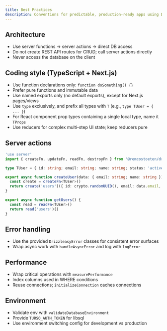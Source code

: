 ```yaml
---
title: Best Practices
description: Conventions for predictable, production-ready apps using Drizzleasy.
---
```


## Architecture

- Use server functions → server actions → direct DB access
- Do not create REST API routes for CRUD; call server actions directly
- Never access the database on the client

## Coding style (TypeScript + Next.js)

- Use function declarations only: `function doSomething() {}`
- Prefer pure functions and immutable data
- Use named exports only (no default exports), except for Next.js pages/views
- Use `type` exclusively, and prefix all types with `T` (e.g., `type TUser = { ... }`)
- For React component prop types containing a single local type, name it `TProps`
- Use reducers for complex multi-step UI state; keep reducers pure

## Server actions

```ts
'use server'
import { createFn, updateFn, readFn, destroyFn } from '@remcostoeten/drizzleasy'

type TUser = { id: string; email: string; name: string; status: 'active' | 'inactive' }

export async function createUser(data: { email: string; name: string }) {
  const create = createFn<TUser>()
  return create('users')({ id: crypto.randomUUID(), email: data.email, name: data.name, status: 'active' })
}

export async function getUsers() {
  const read = readFn<TUser>()
  return read('users')()
}
```

## Error handling

- Use the provided `DrizzleasyError` classes for consistent error surfaces
- Wrap async work with `handleAsyncError` and log with `logError`

## Performance

- Wrap critical operations with `measurePerformance`
- Index columns used in WHERE conditions
- Reuse connections; `initializeConnection` caches connections

## Environment

- Validate env with `validateDatabaseEnvironment`
- Provide `TURSO_AUTH_TOKEN` for libsql
- Use environment switching config for development vs production
